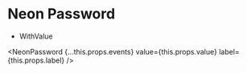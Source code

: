 
# Neon Password

- WithValue

<NeonPassword
    {...this.props.events}
    value={this.props.value}
    label={this.props.label}
/>
